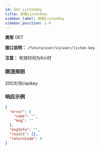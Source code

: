```yaml
---
id: Get ListenKey
title: 获取ListenKey
sidebar_label: 获取ListenKey
sidebar_position: 1.9
---
```


**类型** GET

**接口说明：** `/future/user/v1/user/listen-key`

**注意：** 有效时间为8小时

### 限流规则

200次/秒/apikey

### 响应示例

```json title="响应"
{
  "error": {
    "code": "",
    "msg": ""
  },
  "msgInfo": "",
  "result": {},
  "returnCode": 0
}
```